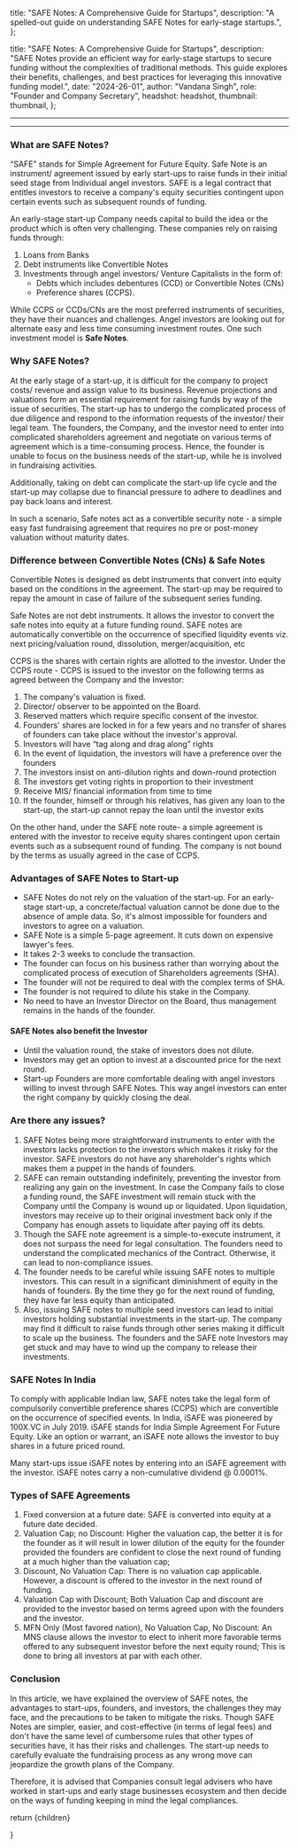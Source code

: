 
  title: "SAFE Notes: A Comprehensive Guide for Startups",
  description: "A spelled-out guide on understanding SAFE Notes for early-stage startups.",
};

  title: "SAFE Notes: A Comprehensive Guide for Startups",
  description:
    "SAFE Notes provide an efficient way for early-stage startups to secure funding without the complexities of traditional methods. This guide explores their benefits, challenges, and best practices for leveraging this innovative funding model.",
  date: "2024-26-01",
  author: "Vandana Singh",
  role: "Founder and Company Secretary",
  headshot: headshot,
  thumbnail: thumbnail,
};

---

---

### What are SAFE Notes?

“SAFE” stands for Simple Agreement for Future Equity. Safe Note is an instrument/ agreement issued by early start-ups to raise funds in their initial seed stage from Individual angel investors. SAFE is a legal contract that entitles investors to receive a company&apos;s equity securities contingent upon certain events such as subsequent rounds of funding.

An early-stage start-up Company needs capital to build the idea or the product which is often very challenging. These companies rely on raising funds through:

1. Loans from Banks
2. Debt instruments like Convertible Notes
3. Investments through angel investors/ Venture Capitalists in the form of:
   - Debts which includes debentures (CCD) or Convertible Notes (CNs)
   - Preference shares (CCPS).

While CCPS or CCDs/CNs are the most preferred instruments of securities, they have their nuances and challenges. Angel investors are looking out for alternate easy and less time consuming investment routes. One such investment model is **Safe Notes**.

### Why SAFE Notes?

At the early stage of a start-up, it is difficult for the company to project costs/ revenue and assign value to its business. Revenue projections and valuations form an essential requirement for raising funds by way of the issue of securities. The start-up has to undergo the complicated process of due diligence and respond to the information requests of the investor/ their legal team. The founders, the Company, and the investor need to enter into complicated shareholders agreement and negotiate on various terms of agreement which is a time-consuming process. Hence, the founder is unable to focus on the business needs of the start-up, while he is involved in fundraising activities.

Additionally, taking on debt can complicate the start-up life cycle and the start-up may collapse due to financial pressure to adhere to deadlines and pay back loans and interest.

In such a scenario, Safe notes act as a convertible security note - a simple easy fast fundraising agreement that requires no pre or post-money valuation without maturity dates.

### Difference between Convertible Notes (CNs) & Safe Notes

Convertible Notes is designed as debt instruments that convert into equity based on the conditions in the agreement. The start-up may be required to repay the amount in case of failure of the subsequent series funding.

Safe Notes are not debt instruments. It allows the investor to convert the safe notes into equity at a future funding round. SAFE notes are automatically convertible on the occurrence of specified liquidity events viz. next pricing/valuation round, dissolution, merger/acquisition, etc

CCPS is the shares with certain rights are allotted to the investor. Under the CCPS route - CCPS is issued to the investor on the following terms as agreed between the Company and the Investor:

1. The company&apos;s valuation is fixed.
2. Director/ observer to be appointed on the Board.
3. Reserved matters which require specific consent of the investor.
4. Founders&apos; shares are locked in for a few years and no transfer of shares of founders can take place without the investor&apos;s approval.
5. Investors will have “tag along and drag along” rights
6. In the event of liquidation, the investors will have a preference over the founders
7. The investors insist on anti-dilution rights and down-round protection
8. The investors get voting rights in proportion to their investment
9. Receive MIS/ financial information from time to time
10. If the founder, himself or through his relatives, has given any loan to the start-up, the start-up cannot repay the loan until the investor exits

On the other hand, under the SAFE note route- a simple agreement is entered with the investor to receive equity shares contingent upon certain events such as a subsequent round of funding. The company is not bound by the terms as usually agreed in the case of CCPS.

### Advantages of SAFE Notes to Start-up

- SAFE Notes do not rely on the valuation of the start-up. For an early-stage start-up, a concrete/factual valuation cannot be done due to the absence of ample data. So, it&apos;s almost impossible for founders and investors to agree on a valuation.
- SAFE Note is a simple 5-page agreement. It cuts down on expensive lawyer&apos;s fees.
- It takes 2-3 weeks to conclude the transaction.
- The founder can focus on his business rather than worrying about the complicated process of execution of Shareholders agreements (SHA).
- The founder will not be required to deal with the complex terms of SHA.
- The founder is not required to dilute his stake in the Company.
- No need to have an Investor Director on the Board, thus management remains in the hands of the founder.

#### SAFE Notes also benefit the Investor

- Until the valuation round, the stake of investors does not dilute.
- Investors may get an option to invest at a discounted price for the next round.
- Start-up Founders are more comfortable dealing with angel investors willing to invest through SAFE Notes. This way angel investors can enter the right company by quickly closing the deal.

### Are there any issues?

1. SAFE Notes being more straightforward instruments to enter with the investors lacks protection to the investors which makes it risky for the investor. SAFE investors do not have any shareholder&apos;s rights which makes them a puppet in the hands of founders.
2. SAFE can remain outstanding indefinitely, preventing the investor from realizing any gain on the investment. In case the Company fails to close a funding round, the SAFE investment will remain stuck with the Company until the Company is wound up or liquidated. Upon liquidation, investors may receive up to their original investment back only if the Company has enough assets to liquidate after paying off its debts.
3. Though the SAFE note agreement is a simple-to-execute instrument, it does not surpass the need for legal consultation. The founders need to understand the complicated mechanics of the Contract. Otherwise, it can lead to non-compliance issues.
4. The founder needs to be careful while issuing SAFE notes to multiple investors. This can result in a significant diminishment of equity in the hands of founders. By the time they go for the next round of funding, they have far less equity than anticipated.
5. Also, issuing SAFE notes to multiple seed investors can lead to initial investors holding substantial investments in the start-up. The company may find it difficult to raise funds through other series making it difficult to scale up the business. The founders and the SAFE note Investors may get stuck and may have to wind up the company to release their investments.

### SAFE Notes In India

To comply with applicable Indian law, SAFE notes take the legal form of compulsorily convertible preference shares (CCPS) which are convertible on the occurrence of specified events. In India, iSAFE was pioneered by 100X.VC in July 2019. iSAFE stands for India Simple Agreement For Future Equity. Like an option or warrant, an iSAFE note allows the investor to buy shares in a future priced round.

Many start-ups issue iSAFE notes by entering into an iSAFE agreement with the investor. iSAFE notes carry a non-cumulative dividend @ 0.0001%.

### Types of SAFE Agreements

1. Fixed conversion at a future date: SAFE is converted into equity at a future date decided.
2. Valuation Cap; no Discount: Higher the valuation cap, the better it is for the founder as it will result in lower dilution of the equity for the founder provided the founders are confident to close the next round of funding at a much higher than the valuation cap;
3. Discount, No Valuation Cap: There is no valuation cap applicable. However, a discount is offered to the investor in the next round of funding.
4. Valuation Cap with Discount; Both Valuation Cap and discount are provided to the investor based on terms agreed upon with the founders and the investor.
5. MFN Only (Most favored nation), No Valuation Cap, No Discount: An MNS clause allows the investor to elect to inherit more favorable terms offered to any subsequent investor before the next equity round; This is done to bring all investors at par with each other.

### Conclusion

In this article, we have explained the overview of SAFE notes, the advantages to start-ups, founders, and investors, the challenges they may face, and the precautions to be taken to mitigate the risks. Though SAFE Notes are simpler, easier, and cost-effective (in terms of legal fees) and don&apos;t have the same level of cumbersome rules that other types of securities have, it has their risks and challenges. The start-up needs to carefully evaluate the fundraising process as any wrong move can jeopardize the growth plans of the Company.

Therefore, it is advised that Companies consult legal advisers who have worked in start-ups and early stage businesses ecosystem and then decide on the ways of funding keeping in mind the legal compliances.

  return <MdxLayout>{children}</MdxLayout>

}
